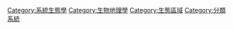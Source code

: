 {{Cat main|生態系統}}
{{Commons cat|Ecosystems}}

[[Category:系統生態學|Category:系統生態學]]
[[Category:生物地理學|Category:生物地理學]]
[[Category:生態區域|Category:生態區域]]
[[Category:分類系統|Category:分類系統]]